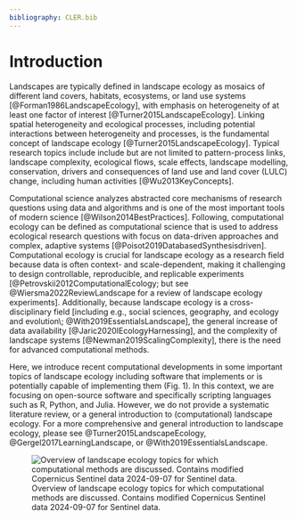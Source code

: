 ```yaml
---
bibliography: CLER.bib
---
```


<!-- Person responsible: Hesselbarth -->

# Introduction {#sec-introduction}

Landscapes are typically defined in landscape ecology as mosaics of different land covers, habitats, ecosystems, or land use systems [@Forman1986LandscapeEcology], with emphasis on heterogeneity of at least one factor of interest [@Turner2015LandscapeEcology].
Linking spatial heterogeneity and ecological processes, including potential interactions between heterogeneity and processes, is the fundamental concept of landscape ecology [@Turner2015LandscapeEcology].
Typical research topics include include but are not limited to pattern-process links, landscape complexity, ecological flows, scale effects, landscape modelling, conservation, drivers and consequences of land use and land cover (LULC) change, including human activities [@Wu2013KeyConcepts].

Computational science analyzes abstracted core mechanisms of research questions using data and algorithms and is one of the most important tools of modern science [@Wilson2014BestPractices].
Following, computational ecology can be defined as computational science that is used to address ecological research questions with focus on data-driven approaches and complex, adaptive systems [@Poisot2019DatabasedSynthesisdriven].
Computational ecology is crucial for landscape ecology as a research field because data is often context- and scale-dependent, making it challenging to design controllable, reproducible, and replicable experiments [@Petrovskii2012ComputationalEcology; but see @Wiersma2022ReviewLandscape for a review of landscape ecology experiments].
Additionally, because landscape ecology is a cross-disciplinary field [including e.g., social sciences, geography, and ecology and evolution\; @With2019EssentialsLandscape], the general increase of data availability [@Jaric2020IEcologyHarnessing], and the complexity of landscape systems [@Newman2019ScalingComplexity], there is the need for advanced computational methods.

Here, we introduce recent computational developments in some important topics of landscape ecology including software that implements or is potentially capable of implementing them (Fig. 1).
In this context, we are focusing on open-source software and specifically scripting languages such as R, Python, and Julia.
However, we do not provide a systematic literature review, or a general introduction to (computational) landscape ecology.
For a more comprehensive and general introduction to landscape ecology, please see @Turner2015LandscapeEcology, @Gergel2017LearningLandscape, or @With2019EssentialsLandscape.

![Overview of landscape ecology topics for which computational methods are discussed. Contains modified Copernicus Sentinel data 2024-09-07 for Sentinel data.](Figures/Fig-1.png)